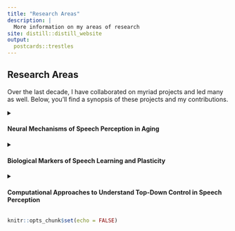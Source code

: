 ```yaml
---
title: "Research Areas"
description: |
  More information on my areas of research
site: distill::distill_website
output:
  postcards::trestles
---
```


<head>
<!-- Google tag (gtag.js) -->
<script async src="https://www.googletagmanager.com/gtag/js?id=G-0208BTGWKG"></script>
<script>
  window.dataLayer = window.dataLayer || [];
  function gtag(){dataLayer.push(arguments);}
  gtag('js', new Date());

  gtag('config', 'G-0208BTGWKG');
</script>
</head>

## Research Areas

Over the last decade, I have collaborated on myriad projects and led many as well. Below, you'll find a synopsis of these projects and my contributions.

<details>
    <summary><h4> Neural Mechanisms of Speech Perception in Aging </h4></summary>
    <p>Speech perception in noise becomes increasingly difficult with age. Even with normal hearing sensitivity, older adults can vary widely in speech perception performance. Often times speech perception difficulties become prominent in middle-age (~40-55 years) when hearing thresholds are still considered within clinically normal limits. A significant contribution of my research has focused on the individual differences underlying speech processing in middle-aged and older adults while considering contributions from audibility and cognition. I used a combination of neurophysiological, computational, and machine learning methods to examine how the neural mechanisms of speech perception change with age.

During my PhD studies, I was awarded a $145,000 fellowship from the National Institutes of Health to investigate speech perceptoin in noise in middle-aged adults. This line of work has resulted in several publications and conference presentations:

1. McHaney, J. R., Gnanateja, G. N., Smayda, K. E., Zinszer, B. D., & Chandrasekaran, B. (2021). Cortical Tracking of Speech in Delta Band Relates to Individual Differences in Speech in Noise Comprehension in Older Adults. Ear and Hearing, 42(2), 343-354.

2. Cancel, V. E.*, McHaney, J. R.*, Milne, V. Palmer, C., & Parthasarathy, A. (2023). A data-driven approach to identify a rapid screener for auditory processing disorder testing referrals in adults. Scientific Reports, 13, 13636. (*co-first authors).

3. McHaney, J. R., Hancock, K. E., Polley, D. B., & Parthasarathy, A. (2023). Sensory representations and pupil-indexed listening effort provide complementary contributions to multi-talker speech intelligibility. bioRxiv. doi: 10.1101/2023.08.13.553131.

4. Smayda, K. E, McHaney, J. R., & Chandrasekaran, B. (May 2017). Music Training for the Enhancement of Speech-In-Noise Processing in Older Adults. Poster presented at the Texas Leadership Luncheon, Austin, TX.

5. McHaney, J. R., Zinszer, B. D., Smayda, K. E., & Chandrasekaran, B. (March 2018). Effect of listening environment on cortical entrainment to continuous speech in older adults. Poster presented at the Cognitive Neuroscience Society 25th Annual Meeting, Boston, MA.

6. McHaney, J. R., Zinszer, B. D., Smayda, K. E., Xie, Z., & Chandrasekaran, B. (December 2018). Cortical entrainment to the speech envelope relates to speech comprehension in older adults under adverse listening conditions. Poster presented at the 12th Annual Aging Institute Research Day, Pittsburgh, PA.

7. Cancel, V. E., McHaney, J. R., Milne, V., Palmer, C., & Parthasarathy, A. (April 2022). Hearing Difficulties with Normal Audiograms: Insights from the ADP Test Battery. Poster presented at the American Academy of Audiology 2022 + HearTECH Expo, St. Louis, MO. Received the James and Susan Jerger Award for Excellence in Student Research, American Academy of Audiology Foundation.

8. McHaney, J. R., Yurasits, K., Hancock, K. E., Polley, D. B., & Parthasarathy, A. (July 2022). Neurophysiological markers of central gain and their relationship to speech-in-noise intelligibility in normal-hearing listeners. Poster presented at the Auditory System Gordon Research Conference: Preventing Loss and Recovering Function of the Auditory System, Smithfield, RI.

9. McHaney, J. R., Zhen, L., Anthony, S., Xie, Z., Parthasarathy, A., & Chandrasekaran, B. (February 2023). Deficits in Sensory Decision-Making Underlie Self-Perceived Hearing Difficulties. Talk presented at the Association for Research in Otolaryngology 46th Annual MidWinter Meeting, Orlando, FL.

10. Zhen, L. Q., McHaney, J. R., Zink, M. E., Mitchell, C., Parida, S., Anthony, S., Hallihan, M., Brown, C. A., Chandrasekaran, B., & Parthasarathy, A. (February 2023). Age-related Differences in Neural and Perceptual Signatures of Temporal Fine Structure Processing Underlying Muti-talker Speech Intelligibility. Poster to be presented at the Association for Research in Otolaryngology 46th Annual MidWinter Meeting, Orlando, FL.

11. Zink, M. E., McHaney, J. R., Mitchell, C., Hallihan, M., Anthony, S., Chandrasekaran, B., & Parthasarathy, A. (February 2023). Neurophysiological Markers of Sensory Gain and Their Relationship to Speech Perception in Noise in Young and Middle-Aged Adults. Poster to be presented at the Association for Research in Otolaryngology 46th Annual MidWinter Meeting, Orlando, FL.

12. Mitchell, C., Zink, M. E., McHaney, J. R., Anthony, S., Hallihan, M., Chandrasekaran, B., & Parthasarathy, A. (April 2023). Relationship between altered auditory temporal processing and speech perception in noise in young and middle-aged adults. Poster to be presented at the American Academy of Audiology 2023 + HearTECH Expo, Seattle, WA.

13. Yurasits, K., Zhen, L. Q., Parida, S., Klara, J., McHaney, J. R., Cancel, V., Zink, M. E., Mitchell, C., Chandrasekaran, B., & Parthasarathy, A. (April 2023). Age-related changes in the representation of stimulus temporal fine structure cues and their relationship to multi-talker speech intelligibility. Poster to be presented at the American Academy of Audiology 2023 + HearTECH Expo, Seattle, WA. Received the James and Susan Jerger Award for Excellence in Student Research, American Academy of Audiology Foundation.

14. McHaney, J. R., Guo, Z., Gnanateja, G. N., Parthasarathy, A., & Chandrasekaran, B. (June 2024). Reduced temporal processing of fundamental frequency in middle-age impacts higher-level linguistic features for speech perception. Poster to be presented at the 2024 Frequency Following Response Workshop, Chicago, IL.

15. Guo, Z., McHaney, J. R., Xiong, S., Chandrasekaran, B., & Parthasarathy, A. (June 2024). Decoding single-trial frequency-following responses to speech using an animal model. Poster to be presented at the 2024 Frequency Following Response Workshop, Chicago, IL.</p>
    </details>

<details>
    <summary><h4>Biological Markers of Speech Learning and Plasticity</h4></summary>
    <p>Coming Soon!</p>
    </details>

<details>
    <summary><h4>Computational Approaches to Understand Top-Down Control in Speech Perception</h4></summary>
    <p>Coming Soon!</p>
    </details>



```r
knitr::opts_chunk$set(echo = FALSE)
```

